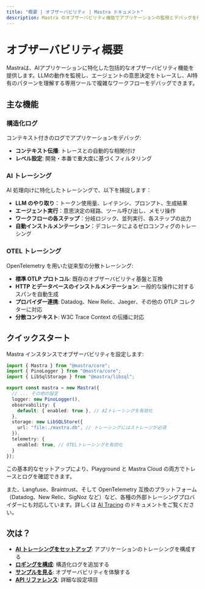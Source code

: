 ```yaml
---
title: "概要 | オブザーバビリティ | Mastra ドキュメント"
description: Mastra のオブザーバビリティ機能でアプリケーションの監視とデバッグを行います。
---
```




# オブザーバビリティ概要

Mastraは、AIアプリケーションに特化した包括的なオブザーバビリティ機能を提供します。LLMの動作を監視し、エージェントの意思決定をトレースし、AI特有のパターンを理解する専用ツールで複雑なワークフローをデバッグできます。

## 主な機能

### 構造化ログ

コンテキスト付きのログでアプリケーションをデバッグ:

- **コンテキスト伝播**: トレースとの自動的な相関付け
- **レベル設定**: 開発・本番で重大度に基づくフィルタリング

### AI トレーシング

AI 処理向けに特化したトレーシングで、以下を捕捉します：

- **LLM のやり取り**：トークン使用量、レイテンシ、プロンプト、生成結果
- **エージェント実行**：意思決定の経路、ツール呼び出し、メモリ操作
- **ワークフローの各ステップ**：分岐ロジック、並列実行、各ステップの出力
- **自動インストルメンテーション**：デコレータによるゼロコンフィグのトレーシング

### OTEL トレーシング

OpenTelemetry を用いた従来型の分散トレーシング:

- **標準 OTLP プロトコル**: 既存のオブザーバビリティ基盤と互換
- **HTTP とデータベースのインストルメンテーション**: 一般的な操作に対するスパンを自動生成
- **プロバイダー連携**: Datadog、New Relic、Jaeger、その他の OTLP コレクターに対応
- **分散コンテキスト**: W3C Trace Context の伝播に対応

## クイックスタート

Mastra インスタンスでオブザーバビリティを設定します:

```typescript filename="src/mastra/index.ts"
import { Mastra } from "@mastra/core";
import { PinoLogger } from "@mastra/core";
import { LibSqlStorage } from "@mastra/libsql";

export const mastra = new Mastra({
  // ... その他の設定
  logger: new PinoLogger(),
  observability: {
    default: { enabled: true }, // AIトレーシングを有効化
  },
  storage: new LibSQLStore({
    url: "file:./mastra.db", // トレーシングにはストレージが必須
  }),
  telemetry: {
    enabled: true, // OTELトレーシングを有効化
  }
});
```

この基本的なセットアップにより、Playground と Mastra Cloud の両方でトレースとログを確認できます。

また、Langfuse、Braintrust、そして OpenTelemetry 互換のプラットフォーム（Datadog、New Relic、SigNoz など）など、各種の外部トレーシングプロバイダーにも対応しています。詳しくは [AI Tracing](/docs/observability/ai-tracing.mdx) のドキュメントをご覧ください。


## 次は？

- **[AI トレーシングをセットアップ](/docs/observability/ai-tracing.mdx)**: アプリケーションのトレーシングを構成する
- **[ロギングを構成](/docs/observability/logging.mdx)**: 構造化ログを追加する
- **[サンプルを見る](/examples/observability/basic-ai-tracing.mdx)**: オブザーバビリティを体験する
- **[API リファレンス](/reference/observability/ai-tracing/ai-tracing.mdx)**: 詳細な設定項目